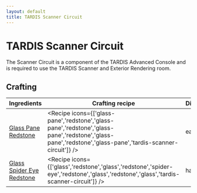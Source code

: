 ```yaml
---
layout: default
title: TARDIS Scanner Circuit
---
```



TARDIS Scanner Circuit
===================

The Scanner Circuit is a component of the TARDIS Advanced Console and is required to use the TARDIS Scanner and Exterior Rendering room.

## Crafting

| Ingredients | Crafting recipe | Difficulty |
| ----------- | --------------- | ------------- |
| [Glass Pane](https://minecraft.wiki/w/Glass_Pane)<br/>[Redstone](https://minecraft.wiki/w/Redstone) | <Recipe icons={['glass-pane','redstone','glass-pane','redstone','glass-pane','redstone','glass-pane','redstone','glass-pane','tardis-scanner-circuit']} /> | easy |
| [Glass](https://minecraft.wiki/w/Glass)<br/>[Spider Eye](https://minecraft.wiki/w/Spider_Eye)<br/>[Redstone](https://minecraft.wiki/w/Redstone) | <Recipe icons={['glass','redstone','glass','redstone','spider-eye','redstone','glass','redstone','glass','tardis-scanner-circuit']} /> | hard |
